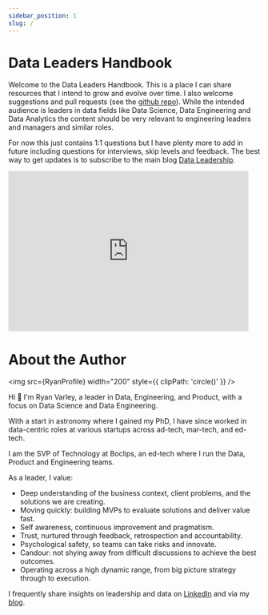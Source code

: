 ```yaml
---
sidebar_position: 1
slug: /
---
```



# Data Leaders Handbook

Welcome to the Data Leaders Handbook. This is a place I can share resources that I intend to grow and evolve over time. I also welcome suggestions and pull requests (see the [github repo](https://github.com/ryanvarley/data-leaders-handbook)). While the intended audience is leaders in data fields like Data Science, Data Engineering and Data Analytics the content should be very relevant to engineering leaders and managers and similar roles.

For now this just contains 1:1 questions but I have plenty more to add in future including questions for interviews, skip levels and feedback. The best way to get updates is to subscribe to the main blog [Data Leadership](https://blog.dataleadership.ai/).

<iframe src="https://blog.dataleadership.ai/embed" width="480" height="320" style={{ border: '1px solid #EEE', background: 'white' }} frameBorder="0" scrolling="no"></iframe>

# About the Author


<img src={RyanProfile} width="200" style={{ clipPath: 'circle()' }} />

Hi 👋 I'm Ryan Varley, a leader in Data, Engineering, and Product, with a focus on Data Science and Data Engineering.

With a start in astronomy where I gained my PhD, I have since worked in data-centric roles at various startups across ad-tech, mar-tech, and ed-tech.

I am the SVP of Technology at Boclips, an ed-tech where I run the Data, Product and Engineering teams.

As a leader, I value:

* Deep understanding of the business context, client problems, and the solutions we are creating.
* Moving quickly: building MVPs to evaluate solutions and deliver value fast.
* Self awareness, continuous improvement and pragmatism.
* Trust, nurtured through feedback, retrospection and accountability.
* Psychological safety, so teams can take risks and innovate.
* Candour: not shying away from difficult discussions to achieve the best outcomes.
* Operating across a high dynamic range, from big picture strategy through to execution.

I frequently share insights on leadership and data on [LinkedIn](https://www.linkedin.com/in/ryanvarley/) and via my [blog](https://blog.dataleadership.ai/).
